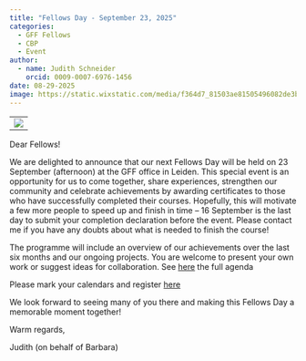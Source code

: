 ```yaml
---
title: "Fellows Day - September 23, 2025"
categories:
  - GFF Fellows
  - CBP
  - Event
author: 
  - name: Judith Schneider
    orcid: 0009-0007-6976-1456
date: 08-29-2025
image: https://static.wixstatic.com/media/f364d7_81503ae81505496082de3ba2f39cf52f~mv2.png/v1/fill/w_545,h_184,al_c,q_85,usm_0.66_1.00_0.01,enc_avif,quality_auto/GFF_Qualification%20badge_website2_0_1000ppi.png
---
```

--------------------------------------------------------------------
![](GFF_Qualification badge_website2_0_1000ppi.png)
-------------------------------------------------------------------

Dear Fellows!

We are delighted to announce that our next Fellows Day will be held on 23 September (afternoon) at the GFF office in Leiden. This special event is an opportunity for us to come together, share experiences, strengthen our community and celebrate achievements by awarding certificates to those who have successfully completed their courses. Hopefully, this will motivate a few more people to speed up and finish in time – 16 September is the last day to submit your completion declaration before the event. Please contact me if you have any doubts about what is needed to finish the course!

The programme will include an overview of our achievements over the last six months and our ongoing projects. You are welcome to present your own work or suggest ideas for collaboration. See [here](https://docs.google.com/document/d/14PpuzwZ8fVpkL4zd_69nrp5moXlEPaOAmP8ViBEHQEQ/edit?tab=t.0) the full agenda

Please mark your calendars and register [here](https://docs.google.com/forms/d/e/1FAIpQLSdygCk0x2UcR3Yi-jKGsUd9zZXu0boEgsuam8_72ny4Qp7Szg/viewfo)

We look forward to seeing many of you there and making this Fellows Day a memorable moment together!

Warm regards,

Judith (on behalf of Barbara)

